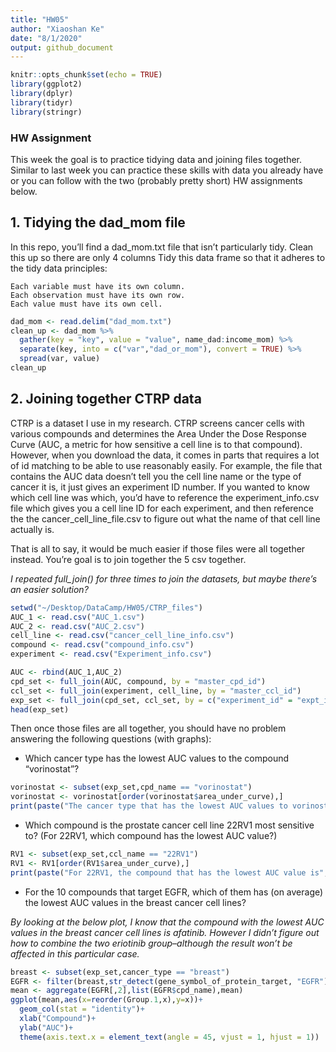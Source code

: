 ```yaml
---
title: "HW05"
author: "Xiaoshan Ke"
date: "8/1/2020"
output: github_document
---
```


```r
knitr::opts_chunk$set(echo = TRUE)
library(ggplot2)
library(dplyr)
library(tidyr)
library(stringr)
```

### HW Assignment

This week the goal is to practice tidying data and joining files together. Similar to last week you can practice these skills with data you already have or you can follow with the two (probably pretty short) HW assignments below.

## 1. Tidying the dad_mom file

In this repo, you'll find a dad_mom.txt file that isn't particularly tidy. Clean this up so there are only 4 columns 
Tidy this data frame so that it adheres to the tidy data principles:

    Each variable must have its own column.
    Each observation must have its own row.
    Each value must have its own cell.
    
```r
dad_mom <- read.delim("dad_mom.txt")
clean_up <- dad_mom %>%
  gather(key = "key", value = "value", name_dad:income_mom) %>%
  separate(key, into = c("var","dad_or_mom"), convert = TRUE) %>%
  spread(var, value) 
clean_up
```
## 2. Joining together CTRP data

CTRP is a dataset I use in my research. CTRP screens cancer cells with various compounds and determines the Area Under the Dose Response Curve (AUC, a metric for how sensitive a cell line is to that compound). However, when you download the data, it comes in parts that requires a lot of id matching to be able to use reasonably easily. For example, the file that contains the AUC data doesn't tell you the cell line name or the type of cancer it is, it just gives an experiment ID number. If you wanted to know which cell line was which, you'd have to reference the experiment_info.csv file which gives you a cell line ID for each experiment, and then reference the the cancer_cell_line_file.csv to figure out what the name of that cell line actually is. 

That is all to say, it would be much easier if those files were all together instead. You're goal is to join together the 5 csv together. 

*I repeated full_join() for three times to join the datasets, but maybe there's an easier solution?*

```r
setwd("~/Desktop/DataCamp/HW05/CTRP_files")
AUC_1 <- read.csv("AUC_1.csv")
AUC_2 <- read.csv("AUC_2.csv")
cell_line <- read.csv("cancer_cell_line_info.csv")
compound <- read.csv("compound_info.csv")
experiment <- read.csv("Experiment_info.csv")

AUC <- rbind(AUC_1,AUC_2)
cpd_set <- full_join(AUC, compound, by = "master_cpd_id")
ccl_set <- full_join(experiment, cell_line, by = "master_ccl_id")
exp_set <- full_join(cpd_set, ccl_set, by = c("experiment_id" = "expt_id"))
head(exp_set)
```


Then once those files are all together, you should have no problem answering the following questions (with graphs):


* Which cancer type has the lowest AUC values to the compound "vorinostat"?
```r
vorinostat <- subset(exp_set,cpd_name == "vorinostat")
vorinostat <- vorinostat[order(vorinostat$area_under_curve),]
print(paste("The cancer type that has the lowest AUC values to vorinostat is",vorinostat$cancer_type[1]))
```
* Which compound is the prostate cancer cell line 22RV1 most sensitive to? (For 22RV1, which compound has the lowest AUC value?)

```r
RV1 <- subset(exp_set,ccl_name == "22RV1")
RV1 <- RV1[order(RV1$area_under_curve),]
print(paste("For 22RV1, the compound that has the lowest AUC value is",RV1$cpd_name[1]))
```

* For the 10 compounds that target EGFR, which of them has (on average) the lowest AUC values in the breast cancer cell lines?

*By looking at the below plot, I know that the compound with the lowest AUC values in the breast cancer cell lines is afatinib. However I didn't figure out how to combine the two eriotinib group--although the result won't be affected in this particular case.*
```r
breast <- subset(exp_set,cancer_type == "breast")
EGFR <- filter(breast,str_detect(gene_symbol_of_protein_target, "EGFR")==TRUE)
mean <- aggregate(EGFR[,2],list(EGFR$cpd_name),mean)
ggplot(mean,aes(x=reorder(Group.1,x),y=x))+
  geom_col(stat = "identity")+
  xlab("Compound")+
  ylab("AUC")+
  theme(axis.text.x = element_text(angle = 45, vjust = 1, hjust = 1))
```